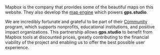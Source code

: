 Mapbox is the company that provides some of the beautiful maps on this website.
They also develop the <a href="https://github.com/mapbox/mapbox-gl-js" target="_blank">map engine</a> which powers **gps.studio**.

We are incredibly fortunate and grateful to be part of their <a href="https://mapbox.com/community" target="_blank">Community</a> program, which supports nonprofits, educational institutions, and positive impact organizations.
This partnership allows **gps.studio** to benefit from Mapbox tools at discounted prices, greatly contributing to the financial viability of the project and enabling us to offer the best possible user experience.
